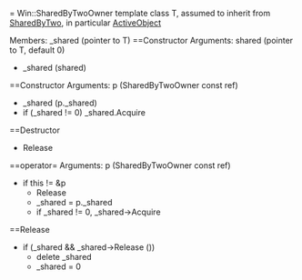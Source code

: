 = Win::SharedByTwoOwner
template class T, assumed to inherit from [[SharedByTwo]], in particular [[ActiveObject]]

Members: _shared (pointer to T)
==Constructor
Arguments: shared (pointer to T, default 0)
* _shared (shared)
==Constructor
Arguments: p (SharedByTwoOwner<T> const ref)
* _shared (p._shared)
* if (_shared != 0) _shared.Acquire
==Destructor
* Release
==operator=
Arguments: p (SharedByTwoOwner<T> const ref)
* if this != &p
** Release
** _shared = p._shared
** if _shared != 0, _shared->Acquire
==Release
* if (_shared && _shared->Release ())
** delete _shared
** _shared = 0
